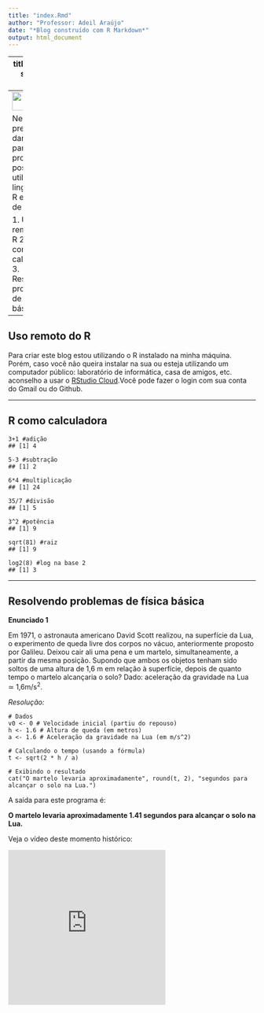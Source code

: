 ---
title: "index.Rmd"
author: "Professor: Adeil Araújo"
date: "*Blog construído com R Markdown*"
output: html_document
---

---
title: "R em sala de aula"
---
![](http://r-project.org/logo/Rlogo.png){width=3cm, height=1cm}

Neste blog pretendo dar *insights* para que professores possam utilizar a linguagem R em sala de aula.

1. Uso remoto do R
2. R como calculadora
3. Resolvendo problemas de física básica

---

## Uso remoto do R

Para criar este blog estou utilizando o R instalado na minha máquina. Porém, caso você não queira instalar na sua ou esteja utilizando um computador público: laboratório de informática, casa de amigos, etc. aconselho a usar o [RStudio Cloud](https://posit.cloud/).Você pode fazer o login com sua conta do Gmail ou do Github.

---

## R como calculadora

```
3+1 #adição
## [1] 4

5-3 #subtração
## [1] 2

6*4 #multiplicação
## [1] 24

35/7 #divisão
## [1] 5 

3^2 #potência
## [1] 9

sqrt(81) #raiz
## [1] 9

log2(8) #log na base 2
## [1] 3

```
---

## Resolvendo problemas de física básica

**Enunciado 1**

Em 1971, o astronauta americano David Scott realizou, na superfície da Lua, o experimento de queda livre dos corpos no vácuo, anteriormente proposto por Galileu. Deixou cair ali uma pena e um martelo, simultaneamente, a partir da mesma posição. Supondo que ambos os objetos tenham sido soltos de uma altura de 1,6 m em relação à superfície, depois de quanto tempo o martelo alcançaria o solo? Dado: aceleração da gravidade na Lua $\simeq$ 1,6m/s^2^.

*Resolução:*

```
# Dados
v0 <- 0 # Velocidade inicial (partiu do repouso)
h <- 1.6 # Altura de queda (em metros)
a <- 1.6 # Aceleração da gravidade na Lua (em m/s^2)

# Calculando o tempo (usando a fórmula)
t <- sqrt(2 * h / a)

# Exibindo o resultado
cat("O martelo levaria aproximadamente", round(t, 2), "segundos para alcançar o solo na Lua.")
```
A saída para este programa é: 

**O martelo levaria aproximadamente 1.41 segundos para alcançar o solo na Lua.**

Veja o vídeo deste momento histórico: 

<iframe width="320" height="315" src="https://www.youtube.com/embed/_Zo9jIzAssA?si=EBQuNOEgGQ1Bdzpi" title="YouTube video player" frameborder="0" allow="accelerometer; autoplay; clipboard-write; encrypted-media; gyroscope; picture-in-picture; web-share" referrerpolicy="strict-origin-when-cross-origin" allowfullscreen></iframe>
